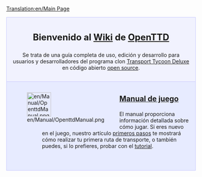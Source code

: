 [[Translation:en/Main Page]]
{{en/Translation (es)|origen=Main page}}
<div style="background-color: #f1f2fe; border: 1px solid #c7c8fe; margin: 0; padding: 1em 1em 1em 1em; text-align:center">
<div style="font-size:1.7em; font-weight:bold">Bienvenido al [https://www.wikipedia.org/wiki/wiki Wiki] de <span class="plainlinks">[http://www.openttd.org/ OpenTTD]</span> </div>
Se trata de una guía completa de uso, edición y desarrollo para usuarios y desarrolladores del programa clon [[es/Archive/OpenTTD/Transport Tycoon Deluxe|Transport Tycoon Deluxe]] en código abierto [http://www.opensource.org/ open source].
</div>

<div style="background-color: #E7EBFF; border: 1px solid #c7c8fe; border-top:none; padding: 1em 1em 0em 1em; margin-bottom:2em">
<div style="float:left">[[File:en/Manual/OpenttdManual.png|64px]]</div>
<div style="margin-left:80px; margin-bottom:4em">
<div style="font-size:1.4em; font-weight:bold">[[es/Manual/Main Page|Manual de juego]]</div>
El manual proporciona información detallada sobre cómo jugar. Si eres nuevo en el juego, nuestro artículo [[es/Manual/Tutorial/Main Page|primeros pasos]] te mostrará cómo realizar tu primera ruta de transporte, o también puedes, si lo prefieres, probar con el [[es/Manual/Tutorial/Tutorial|tutorial]]. 
<!--
Si ya has jugado a Transport Tycoon antes, puedes leer la [[Es/OpenTTD:Cambios respecto de TTD|comparación entre OpenTTD y Transport Tycoon Deluxe]] para saber qué es lo que ha cambiado. Si has jugado al [[Es/TTDPatch|TTDPatch]] (que incorpora algunas mejoras que también han sido e incluidas en OpenTTD) también tenemos una [[Es/OpenTTD:Cambios respecto de TTDPatch|comparación entre OpenTTD y TTDPatch]].

Por último, para cualquier pregunta general consulta la sección de [[Es/Preguntas frecuentes|preguntas frecuentes (FAQ)]].
</div>

<div style="float:left">[[File:en/Development/Code.png|64px]]</div>
<div style="margin-left:80px; margin-bottom:4em">
<div style="font-size:1.4em; font-weight:bold">[[Es/Desarrollo|Desarrollo]]</div>
Esta sección cubre todos los aspectos de desarrollo excepto los gráficos. Los nuevos desarrolladores, en el apartado [[Es/Preguntas frecuentes sobre desarrollo|preguntas frecuentes sobre desarrollo]] encontrarán algunas respuestas respecto a este tema. También puedes leer la guía sobre [[Es/Desarrollo|desarrollo]] o ayudar con la [[Es/Internacionalización|traducción]] del OpenTTD, si lo deseas. 

Se puede ver los [[Es/Desarrollos recientes y actuales|últimos desarrollos]], [[Es/Desarrollo futuro|características previstas para los nuevos lanzamientos]] y la lista de [[Es/Características solicitadas|características solicitadas]] si estás interesado en conocer el estado actual del proyecto. Si ya eres un desarrollador, la [[Es/Documentación de desarrollo|documentación de desarrollo]] te puede ser de utilidad.

También existe una comunidad de desarrolladores en nuestro [[IRC channel|canal de IRC]] y en el [http://www.tt-forums.net/viewforum.php?f=33 foro de desarrollo].
</div>

<div style="float:left">[[File:en/Community/Graphics.png|64px]]</div>
<div style="margin-left:80px; margin-bottom:1em; min-height:64px">
<div style="font-size:1.4em; font-weight:bold">[[Es/Desarrollo gráfico|Desarrollo gráfico]]</div>
La sección de gráficos es donde los artistas, desarrolladores de NewGFX engine y de otros gráficos relacionados. Infórmese sobre los últimos desarrollos en [[Es/Desarrollo de gráficos de 32bit|gráficos 32bpp]], [[Es/Documentación sobre NewGRF|NewGrfs]] (8bpp) y más. Además, no olvides mirar la sección sobre el Reproductor de Recursos (Player Resources) para conocer más recursos relacionados con los gráficos.
</div>

</div>

<div style="background-color: #F5EDFC; border: 1px solid #E1BBFF; margin: 0; padding: 1em 1em 0em 1em;">
<div style="font-size:1.6em; font-weight:bold; text-align:center">La comunidad OpenTTD</div>
Si lo deseas, también puedes obtener más información, ayudar a escribir documentación u obtener más ayuda sobre el juego, formando parte de la comunidad:
</div>

<div style="background-color: #EDDEFA; border: 1px solid #E1BBFF; border-top:none; padding: 1em 1em 0em 1em;">

<div style="float:left">[[File:en/EditDocs.png|64px]]</div>
<div style="margin-left:80px; margin-bottom:4em">
<div style="font-size:1.4em; font-weight:bold">Ayudando con la documentación</div>
La documentación sobre OpenTTD se almacena y edita mediante este <em>wiki</em>. Siéntete libre para editar tan pronto como creas que puedes, pero '''lee el [[Es/OpenTTD:Manual de Estilo|Manual de Estilo]] antes''', y haz las pruebas que creas en el [[Es/OpenTTD:Cajón de arena|Cajón de arena]].  

Visita la [[Es/OpenTTD:Cafetería|cafetería]] para discutir los cambios o ediciones más importantes de la documentación o, si piensas que es necesario desarrollar algún aspecto puedes añadir tu petición en la lista de [[Es/OpenTTD:Artículos solicitados|artículos solicitados]]. También puedes:

*Algunos artículos pequeños necesitan algunos [[:Category:Cambios menores (es)|cambios menores]] para satisfacer nuestras necesidades. Si usted no se siente capacitado para escribir artículos completos quizás sea mejor empezar por estos.

*También hay artículos que necesitan ser [[:Category:Artículos para expandir (es)|expandidos]] para que puedan considerarse terminados completamente. 

*Por último, hay artículos sobre [[:Category:Temas de actualidad (es)|temas de actualidad]] que a menudo se quedan obsoletos. Puedes verificar que la información que aparece en ellos está todavía vigente, si tienes un rato libre.
</div>

<div style="float:left">[[File:en/Manual/Help.png|64px]]</div>
<div style="margin-left:80px; margin-bottom:4em">
<div style="font-size:1.4em; font-weight:bold">Ayuda</div>
¿Necesitas más ayuda que en manual no puede ofrecer? Prueba con nuestros [http://www.tt-forums.net/viewforum.php?f=55 foros], la principal fuente de ayuda e información para desarrolladores, también puedes unirte a nuestro [[IRC channel|canal de IRC]].
</div>

<div style="float:left">[[File:en/Community/PlayerResources.png|64px]]</div>
<div style="margin-left:80px; margin-bottom:1em">
<div style="font-size:1.4em; font-weight:bold">Reproductor de Recursos'''</div>
Esta en una lista de recursos que pueden serle de utilidad y que no forman parte del manual.
*[[List of player-made scenarios|Scenarios]]
*[[List of downloadable 32bpp tars|32bpp tars]]
*[[NewGRF List]] and [[NewGRF Documentation]]
*[[Advanced Settings|List of settings]]
*[[Links]]
*[http://www.tt-forums.net/viewforum.php?f=55 Forums]
*[[IRC channel]]
</div>
</div>

-->